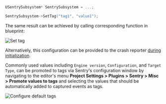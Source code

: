 ```cpp
USentrySubsystem* SentrySubsystem = ...;

SentrySubsystem->SetTag("tag1", "value1");
```

The same result can be achieved by calling corresponding function in blueprint:

![Set tag](unreal_set_tag.png)

Alternatively, this configuration can be provided to the crash reporter [during initialization](/platforms/unreal/configuration/setup-crashreporter/#configure-attributes).

Commonly used values including `Engine version`, `Configuration`, and `Target Type`, can be promoted to tags via Sentry's configuration window by navigating to the editor's menu **Project Settings > Plugins > Sentry > Misc > Promote values to tags** and selecting the values that should be automatically added to captured events as tags.

![Configure default tags](unreal_tags_setting.png)
